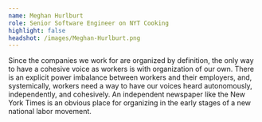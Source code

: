 ```yaml
---
name: Meghan Hurlburt
role: Senior Software Engineer on NYT Cooking
highlight: false
headshot: /images/Meghan-Hurlburt.png
---
```

Since the companies we work for are organized by definition, the only way to have a cohesive voice as workers is with organization of our own. There is an explicit power imbalance between workers and their employers, and, systemically, workers need a way to have our voices heard autonomously, independently, and cohesively. An independent newspaper like the New York Times is an obvious place for organizing in the early stages of a new national labor movement.